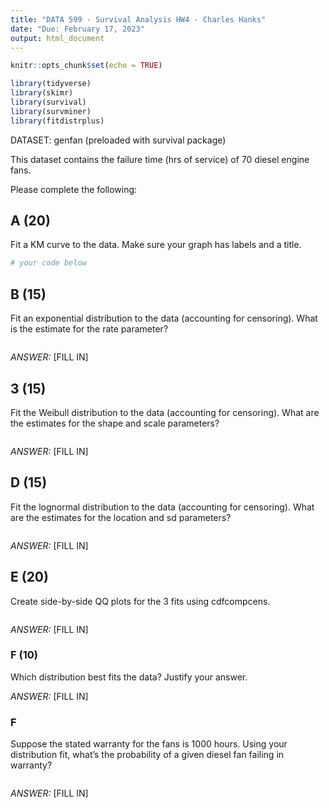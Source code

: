 ```yaml
---
title: "DATA 599 - Survival Analysis HW4 - Charles Hanks"
date: "Due: February 17, 2023"
output: html_document
---
```


```r
knitr::opts_chunk$set(echo = TRUE)

library(tidyverse)
library(skimr)
library(survival)
library(survminer)
library(fitdistrplus)
```

DATASET: genfan (preloaded with survival package)

This dataset contains the failure time (hrs of service) of 70 diesel engine fans.

Please complete the following:

## A (20)
Fit a KM curve to the data.  Make sure your graph has labels and a title.

```r
# your code below

```

## B (15)
Fit an exponential distribution to the data (accounting for censoring).  What is the estimate for the rate parameter?

```r

```
*ANSWER:* [FILL IN]

## 3 (15)

Fit the Weibull distribution to the data (accounting for censoring).  What are the estimates for the shape and scale parameters?

```r

```
*ANSWER:* [FILL IN]

## D (15)
Fit the lognormal distribution to the data (accounting for censoring).  What are the estimates for the location and sd parameters?

```r

```
*ANSWER:* [FILL IN]

## E (20)
Create side-by-side QQ plots for the 3 fits using cdfcompcens.

```r

```
*ANSWER:* [FILL IN]

### F (10)
Which distribution best fits the data?  Justify your answer.

*ANSWER:* [FILL IN]

### F
Suppose the stated warranty for the fans is 1000 hours.  Using your distribution fit, what's the probability of a given diesel fan failing in warranty?

```r

```
*ANSWER:* [FILL IN]